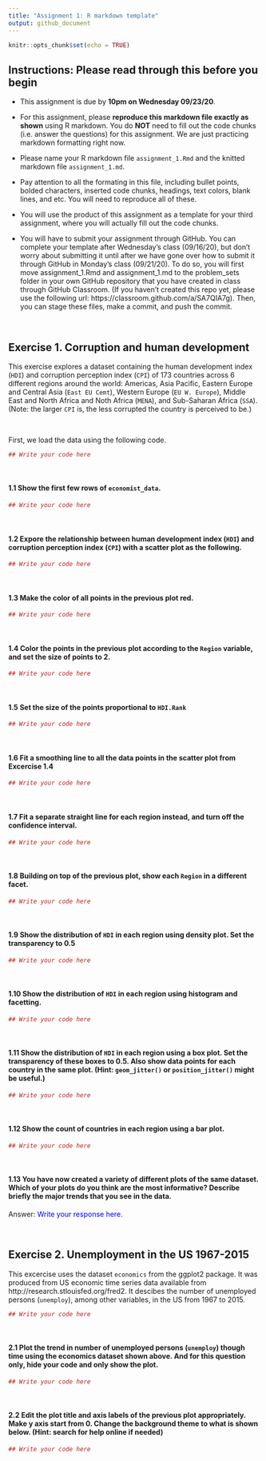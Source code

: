 ```yaml
---
title: "Assignment 1: R markdown template"
output: github_document
---
```


```r
knitr::opts_chunk$set(echo = TRUE)
```

## Instructions: Please read through this before you begin

- This assignment is due by **10pm on Wednesday 09/23/20**.

- For this assignment, please **reproduce this markdown file exactly as shown** using R markdown. You do **NOT** need to fill out the code chunks (i.e. answer the questions) for this assignment. We are just practicing markdown formatting right now.

- Please name your R markdown file `assignment_1.Rmd` and the knitted markdown file `assignment_1.md`.

- Pay attention to all the formating in this file, including bullet points, bolded characters, inserted code chunks, headings, text colors, blank lines, and etc. You will need to reproduce all of these.

- You will use the product of this assignment as a template for your third assignment, where you will actually fill out the code chunks.

- You will have to submit your assignment through GitHub. You can complete your template after Wednesday's class (09/16/20), but don't worry about submitting it until after we have gone over how to submit it through GitHub in Monday's class (09/21/20). To do so, you will first move assignment_1.Rmd and assignment_1.md to the problem_sets folder in your own GitHub repository that you have created in class through GitHub Classroom. (If you haven't created this repo yet, please use the following url: https://classroom.github.com/a/SA7QIA7g). Then, you can stage these files, make a commit, and push the commit.


<br>

## Exercise 1. Corruption and human development

This exercise explores a dataset containing the human development index (`HDI`) and corruption perception index (`CPI`) of 173 countries across 6 different regions around the world: Americas, Asia Pacific, Eastern Europe and Central Asia (`East EU Cemt`), Western Europe (`EU W. Europe`), Middle East and North Africa and Noth Africa (`MENA`), and Sub-Saharan Africa (`SSA`). (Note: the larger `CPI` is, the less corrupted the country is perceived to be.)

<br>

First, we load the data using the following code. 

```r
## Write your code here
```

<br>

#### 1.1 Show the first few rows of `economist_data`.


```r
## Write your code here
```

<br>

#### 1.2 Expore the relationship between human development index (`HDI`) and corruption perception index (`CPI`) with a scatter plot as the following.

```r
## Write your code here
```

<br>

#### 1.3 Make the color of all points in the previous plot red.

```r
## Write your code here
```

<br>

#### 1.4 Color the points in the previous plot according to the `Region` variable, and set the size of points to 2.

```r
## Write your code here
```

<br>

#### 1.5 Set the size of the points proportional to `HDI.Rank`

```r
## Write your code here
```

<br>

#### 1.6 Fit a **smoothing line** to **all** the data points in the scatter plot from Excercise 1.4 

```r
## Write your code here
```

<br>

#### 1.7 Fit a separate **straight line** for **each region** instead, and turn off the confidence interval. 

```r
## Write your code here
```

<br>

#### 1.8 Building on top of the previous plot, show each `Region` in a different facet. 

```r
## Write your code here
```

<br>

#### 1.9 Show the distribution of `HDI` in each region using density plot. Set the transparency to 0.5 

```r
## Write your code here
```

<br>

#### 1.10 Show the distribution of `HDI` in each region using histogram and facetting.

```r
## Write your code here
```

<br>

#### 1.11 Show the distribution of `HDI` in each region using a box plot. Set the transparency of these boxes to 0.5. Also show data points for each country in the same plot. (Hint: `geom_jitter()` or `position_jitter()` might be useful.) 

```r
## Write your code here
```

<br>

#### 1.12 Show the count of countries in each region using a bar plot. 

```r
## Write your code here
```

<br>

#### 1.13 You have now created a variety of different plots of the same dataset. Which of your plots do you think are the most informative? Describe briefly the major trends that you see in the data. 

Answer: <span style="color:blue"> Write your response here. </span> 

<br>

## Exercise 2. Unemployment in the US 1967-2015 

This excercise uses the dataset `economics` from the ggplot2 package. It was produced from US economic time series data available from http://research.stlouisfed.org/fred2. It descibes the number of unemployed persons (`unemploy`), among other variables, in the US from 1967 to 2015.

```r
## Write your code here
```

<br>

#### 2.1 Plot the trend in number of unemployed persons (`unemploy`) though time using the economics dataset shown above. And for this question only, **hide your code and only show the plot**.

```r
## Write your code here
```

<br>

#### 2.2 Edit the plot title and axis labels of the previous plot appropriately. Make y axis start from 0. Change the background theme to what is shown below. (Hint: search for help online if needed) 

```r
## Write your code here
```

<br>
